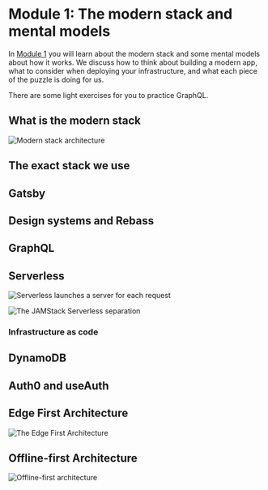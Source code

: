 


# Module 1: The modern stack and mental models

In [Module 1](/module-1) you will learn about the modern stack and some mental models about how it works. We discuss how to think about building a modern app, what to consider when deploying your infrastructure, and what each piece of the puzzle is doing for us.

There are some light exercises for you to practice GraphQL.

## What is the modern stack

<Vimeo id="388889863" />

![Modern stack architecture](../images/diagrams/modern-stack-architecture.png)

## The exact stack we use

<Vimeo id="388892864" />

## Gatsby

<Vimeo id="388899753" />

## Design systems and Rebass

<Vimeo id="388904151" />

## GraphQL

<Vimeo id="388908398" />

## Serverless

<Vimeo id="389017876" />

![Serverless launches a server for each request](../images/diagrams/serverless.png)

![The JAMStack Serverless separation](../images/diagrams/serverless-jamstack.png)

### Infrastructure as code

<Vimeo id="389017213" />

## DynamoDB

<Vimeo id="389020327" />

## Auth0 and useAuth

<Vimeo id="389022411" />

## Edge First Architecture

<Vimeo id="389028295" />

![The Edge First Architecture](../images/diagrams/edge-first-architecture.png)

## Offline-first Architecture

<Vimeo id="389033075" />

![Offline-first architecture](../images/diagrams/offline-first-architecture.png)
